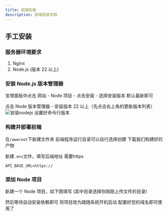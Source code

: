 ```yaml
---
title: 前端安装
description: 前端安装文档
---
```

## 手工安装
### 服务器环境要求
1. Nginx
2. Node.js (版本 22 以上)

### 安装 Node.js 版本管理器
宝塔面板中点击 网站 - Node 项目 - 点击安装 - 选择安装版本 默认最新即可

点击 Node 版本管理器 - 安装版本 22 以上（先点击右上角的更新版本列表）
<img 
  src="https://img.xwyue.com/i/2025/07/20/687c75240c776.png" 
  alt="安装nodejs"
  className="rounded-lg border border-fd-border"
/>
设置好命令行版本

### 构建并部署前端
在`/wwwroot`下新建文件夹
<Callout>
  前端程序运行目录可以自行选择创建
</Callout>
下载我们构建好的产物

新建`.env`文件，填写后端地址 需要https
```
API_BASE_URL=https://
```

### 添加 Node 项目
新建一个 Node 项目，如下图填写 (其中目录选择你刚刚上传文件的目录)

然后等待自动安装依赖即可
将项目改为跟随系统开机启动
配置好您的域名即可使用了
